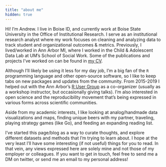 ```yaml
---
title: "about me"
hidden: true
---
```


Hi! I'm Andrew. I live in Boise ID, and currently work at Boise State University in the Office of Institutional Research. I serve as an institutional research analyst where my work focuses on cleaning and analyzing data to track student and organizational outcomes & metrics. Previously, I lived/worked in Ann Arbor MI, where I worked in the Child & Adolescent Data Lab at UM's School of Social Work. Some of the publications and projects I've worked on can be found in [my CV](https://www.github.com/mooreaw/cv/).

Although I'll likely be using it less for my day job, I'm a big fan of the `R` programming language and other open-source software, so I like to keep tabs on new packages and updates from the community. From 2015-2019 I helped out with the Ann Arbor's [R User Group](https://annarborrusergroup.github.io/) as a co-organizer (usually as a workshop instructor, but occasionally giving talks). I'm also interested in open science and the reproducibility movement that's being expressed in various forms across scientific communities.

Aside from my academic interests, I like looking at analog/handmade data visualizations and maps, finding unique beers with my partner, traveling, playing strategy games (like Go), and feeding an expanding reading list.

I've started this page/blog as a way to curate thoughts, and explore different datasets and methods that I'm trying to learn about. I hope at the very least I'll have some interesting (if not useful) things for you to read. In that vein, any views expressed here are solely mine and not those of my employer or colleagues. If you want to get in touch, feel free to send me a DM on twitter, or send me an email to my personal address!
